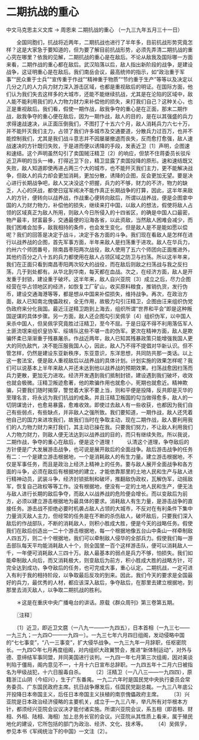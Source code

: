 # 二期抗战的重心

中文马克思主义文库 -> 周恩来
二期抗战的重心
（一九三九年五月三十一日）


　　全国同胞们，抗战将近两年，二期抗战也进行了半年多，目前抗战形势究竟怎样？这是大家急于要知道的，但为要了解目前抗战形势，必须先弄清二期抗战的重心究在哪里？依我的见解，二期抗战的重心是在敌后。不论从敌我及国际哪一方面来看，二期作战的重心都在敌后。武汉陷落以后，敌人指出新阶段的战争，是建设战争，这证明重心是在敌后。我们南岳会议，最高统帅的指示，如“政治重于军事”“民众重于士兵”“宣传重于作战”“精神重于物质”“节约重于生产”等等以及决定以几分之几的人力兵力财力深入游击区域，也都是重视敌后的明证。在国际方面，他们认为我们失去这样多的大城市，还能不能继续抗战，尤其是在沦陷的区域中，敌人能不能利用我们的人力物力财力来补偿他的损失，来打我们自己？这种关心，也正是重视敌后。我们看，假使一期作战，敌我争夺的重心是在正面，那末二期作战，敌我争夺的重心便在敌后，因为一期作战，敌人的目的，是在以其强盛的兵力求得速战速决，从正面压倒我们，不图打了十五六个月，敌人消耗兵力六七十万，并不能歼灭我们主力，占领了我们许多城市及交通要道，分散兵力过百万，也并不能控制我们，尤其是我们战斗意志并不因屡屡撤退而丧失，反而愈打愈强，敌人速战速决的方针既归失败，于是进而便以诱降的手段，发表近卫〔1〕声明，企图速和速结。这个声明虽然勾引了卖国贼汪精卫〔2〕的响应，但禁不住蒋委员长驳斥近卫声明的当头一棒，打得近卫下台，精卫显露了卖国投降的原形。速和速结既又失败，敌人知道即使再进占两三个大的城市，也不能歼灭我们主力，更不能解决战争，但敌人的兵力却会更加消耗，更加分散，诱降的企图，反会更加无望。要是决心进行长期战争吧，敌人又决没这个把握，兵力的不够，财力的不济，物力的缺乏，人心的厌战，都使日寇军阀决不能作真正长期战争的打算，因此，这半年来敌人的方针，便转向以战养战，作战重心便转向敌后，所谓以战养战，便是企图拿中国的人力财力物力，补偿他的损失，继续来打中国，以敌人的想法，假使将敌人占领的区域真正为敌人所用，则敌人今日所侵入的十四省区，的确是中国人口最密，物产最丰，财富最多，交通最便的沿海各省，以此资敌，当然敌人困难会减少，而我们困难会加多，敌我相持的条件，也会发生变化。但是敌人是不是能如愿以偿呢？我们的回答是决定于战斗，决定于各方面的斗争。我们现在看敌人是怎样在进行以战养战的企图，首先军事方面，半年来敌人是扫荡重于进攻。敌人在华兵力，约卅六个师团番号，除南昌枣阳两次战役，敌人使用了五六个师团向正面推进外，其他约百分之八十五的兵力都使用在敌人占领区域之防卫与扫荡。所以这半年来，我们在正面只看到南昌枣阳两次较大的战役，而在敌后则敌之扫荡战与我之反扫荡，几于到处都有。从华北到华南，每天都在血战。次之，在经济方面，敌人是开发重于封锁，建设重于破坏。这半年来，敌人自兴亚院〔3〕成立之后，尽力企图经营在华占领地区的经济，如恢复工厂矿山，收买原料粮食，推销仇货，发行伪币，建设交通海港等等，都是想从中国来补偿损失，维持战争。再次，在政治方面，敌人已知南北傀儡政权，全无作用，故极力勾引汪精卫，企图由汪来组织伪党伪政府来分化我国。最近汪逆精卫跑到上海去，组织所谓“世界和平会”即是这种叛国逆谋的具体步骤。另一方面，敌人还企图勾引吴佩孚〔4〕组织伪军，以中国人来杀中国人，但吴佩孚究竟胜过汪精卫，至今不屈。于是日寇不得不利用落伍军人土匪流氓来组织皇协军、绥靖队这些不堪一击的伪军。更次在精神方面，敌人是欺骗怀柔已渐渐重于残暴屠杀。作战近两年，敌人已知其残暴政策只能增强我国人更大的同仇敌忾，决不能压服我国人心，因此，敌人乃不得不提倡对华新认识。但不管怎样，仍然是建设东亚新秩序，东亚意识，东洋思想，共同防共那一类话。以上这一套法宝，便是敌人重视敌后以战养战的具体计划。计划实施的效果怎样呢？我们可以说基本上半年来敌人并还未达到他以战养战的预期效果。扫荡战愈因扫荡而兵力更散，更加无力进攻。经济开发遇到我们抵制封锁，建设遇到我们破坏，收效也就会极微。汪精卫叛迹愈著，他的欺骗作用也就愈小，死期也就愈近。精神欺骗，只要我们随时揭穿，警觉着大家不要上当，则和平便是投降，反共即是灭华的至理名言，将永远为我们抗战的戒条。并且汪精卫叛国的勾当做得愈多，敌人的一切阴谋诡计，也愈易暴露，愈难收效。即使过去敌人有一些收获，也都因为我们自己有些弱点，有些缺点，并非敌人之强所致。我们要知道，一期作战，敌人还凭着他自己的国力来进攻我们，故我们当时在争取主动，现在二期作战，敌人要利用我们的人力物力财力来打我们，其主动已操在我。只要我们努力，不让敌人利用我们人力物力财力，则敌人便无法达到以战养战的目的，而只有继续失败。所以我说，二期作战，争夺的重心在敌后，便是这个道理！ 
　　认清这个道理，争夺敌后的方针便是广大发展游击战争，也可说是展开敌后的全面战争。敌后游击战争的任务有二：一个是建立游击根据地，一个是消耗敌人的有生力量。建立游击根据地，不仅是军事任务，而且是政治上经济上精神上的任务。要与敌人展开全面战争和各方面的斗争，必须在敌后有根据地的建立，才能依靠那里的土地人民和生产与敌人进行精神动员，武装斗争，经济封锁抵制和破坏，推翻敌伪政权，瓦解伪军，动摇敌军，恢复自己政权等等工作。没有根据地，便没有一定的土地人民和生产，便无法与敌人进行长期的敌后争夺，而敌人以战养战的危险便会增长。而以变敌后为前方，必须以建立游击根据地为最具体的要求。消耗敌人有生力量，是游击战争的直接任务。游击战不拒绝必要时机袭占敌人占领的大城市，不反对在有利条件下集中力量消灭敌人主力，但经常的任务是在不断的杀伤敌人，破坏敌后，只要我们深入敌后的作战部队，不断的消耗敌人，则积小胜成大胜，便是今天的战略任务。假使我们在敌后创造出一二十个游击根据地，每一个根据地像五台山中条山一样牵制敌人四五万，则二十个根据地，我们可以牵制敌人侵华的全部兵力。假使我们每一游击部队每天平均能消耗敌人十个，则全国里一百个这样游击队，便可以消耗敌人一千，一年便可消耗敌人三四十万。敌人最基本的弱点是兵力不够，怕损失。我们如能牵制敌人向后，而又消耗极大，则变敌后为前方，积小胜成大胜的战略方针，可完全达到成功，争夺敌后的任务，也可完成大事，重心认定。二期抗战，一定可进入有利于我的相持阶段，以争取最后反攻的到来。因此，我们今天的要求是全国最好的兵力，最优秀的人材，都应该深入敌后，争夺敌后，在那里去建立根据地，到那里去消灭敌人，以争取二期抗战的胜利。 



　　＊这是在重庆中央广播电台的讲话。原载《群众周刊》第三卷第五期。

　　〖注释〗 

　　〔1〕近卫，即近卫文麿（一八九一——一九四五），日本首相（一九三七——一九三九；一九四○——一九四一〕。一九三七年六月四日组阁，发动侵略中国的“七七事变”，“八一三事变”，扩大侵华战争。一九三九年一月辞职，任枢密院长。一九四○年七月再度组阁，对内组织大政翼赞会，推进“新体制运动”，对外与德、意缔结军事同盟，并同美国进行谈判。一九四一年七月第三次组阁，因对美谈判陷于僵局，阁内意见不一，十月十六日宣布总辞职。一九四五年十二月六日被指名为甲级战犯，十六日服毒自杀。 
　　〔2〕汪精卫（一八八三——一九四四），原籍浙江山阴（今绍兴），生于广东番禺。一九二六年时是国民党中央执行委员会常务委员、广东国民政府主席。抗日战争爆发后，任国民党副总裁。一九三八年底公开投降日本帝国主义，后任日本帝国主义扶植的南京傀儡政府主席。 
　　〔3〕兴亚院是日本政治经济侵略的主要机关，成立于一九三八年，举凡所有对华根本方针，都须经兴亚院会议议决才能付诸实施。所谓兴亚院会议，系五相（即首相、财相、外相、陆相、海相）加上总务长官的会议。兴亚院从其性质上看来，属于殖民地化的建设，它所包括的部门为政治、经济、文化、技术等。 
　　〔4〕吴佩孚，参见本书《军阀统治下的中国》一文注〔2〕。



